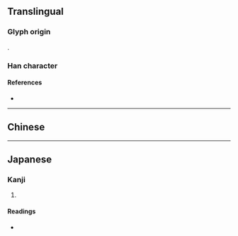 {{also|法}}
{{character info}}
==Translingual==

===Glyph origin===
{{Han compound|水|廌|去|ls=ic}}.

===Han character===
{{Han char|rn=85|rad=水|as=18|sn=21|four=|canj=EIFI|ids=⿰氵⿸廌去}}

====References====
* {{Han ref|kx=0662.340|dkj=18757|dj=1071.290|hdz=31793.110|uh=704B|ud=28747}}

----

==Chinese==
{{zh-see|法|v}}

----

==Japanese==

===Kanji===
{{ja-kanji|grade=|rs=水18}}

# {{rfdef|ja|sort=水18}}

====Readings====
* {{ja-readings|on=[[ほう]] (hō), [[はっ]] (hat), [[ほっ]] (hot)|kun=[[のり]] (nori)}}